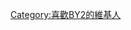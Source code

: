 {{Userbox
  |border-c = #D80F1F  
  |border-s = 1
  |id-c     =  #763688 
  |id-s     = 10
  |id-fc    = #F3BDD7
  |info-c   = #FF007F 
  |info-s   = 8
  |info-fc  = #0DBF8C 
  |id       = [[File:GIRL_TEAM_GROUP_BY2.jpg|65px]]
  |info     = '''這用戶是[[BY2|By2]]迷'''。
}}


<includeonly>[[Category:喜歡BY2的維基人]]</includeonly>